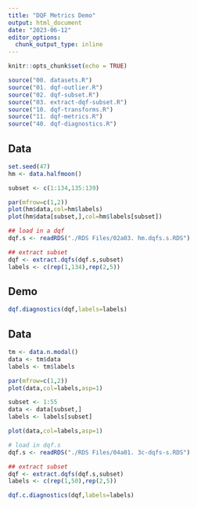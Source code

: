 ```yaml
---
title: "DQF Metrics Demo"
output: html_document
date: "2023-06-12"
editor_options: 
  chunk_output_type: inline
---
```


```r
knitr::opts_chunk$set(echo = TRUE)
```

```r
source("00. datasets.R")
source("01. dqf-outlier.R")
source("02. dqf-subset.R")
source("03. extract-dqf-subset.R")
source("10. dqf-transforms.R")
source("11. dqf-metrics.R")
source("40. dqf-diagnostics.R")
```

## Data

```r
set.seed(47)
hm <- data.halfmoon()

subset <- c(1:134,135:139)

par(mfrow=c(1,2))
plot(hm$data,col=hm$labels)
plot(hm$data[subset,],col=hm$labels[subset])
```

```r
## load in a dqf
dqf.s <- readRDS("./RDS Files/02a03. hm.dqfs.s.RDS")
```

```r
## extract subset
dqf <- extract.dqfs(dqf.s,subset)
labels <- c(rep(1,134),rep(2,5))
```

## Demo

```r
dqf.diagnostics(dqf,labels=labels)
```

## Data

```r
tm <- data.n.modal()
data <- tm$data
labels <- tm$labels

par(mfrow=c(1,2))
plot(data,col=labels,asp=1)

subset <- 1:55
data <- data[subset,]
labels <- labels[subset]

plot(data,col=labels,asp=1)
```

```r
# load in dqf.s
dqf.s <- readRDS("./RDS Files/04a01. 3c-dqfs-s.RDS")
```

```r
## extract subset
dqf <- extract.dqfs(dqf.s,subset)
labels <- c(rep(1,50),rep(2,5))
```

```r
dqf.c.diagnostics(dqf,labels=labels)
```










































